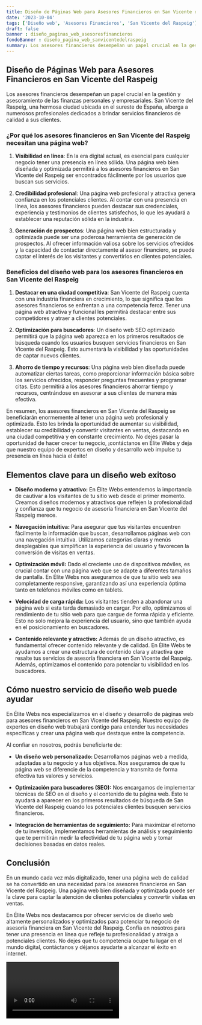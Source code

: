 ```yaml
---
title: Diseño de Páginas Web para Asesores Financieros en San Vicente del Raspeig
date: '2023-10-04'
tags: ['Diseño web', 'Asesores Financieros', 'San Vicente del Raspeig']
draft: false
banner : diseño_paginas_web_asesoresfinancieros
fondoBanner : diseño_pagina_web_sanvicentedelraspeig
summary: Los asesores financieros desempeñan un papel crucial en la gestión y asesoramiento de las finanzas personales y empresariales. San Vicente del Raspeig, una hermosa ciudad ubicada en el sureste de España, alberga a numerosos profesionales dedicados a brindar servicios financieros de calidad a sus clientes.
---
```


## Diseño de Páginas Web para Asesores Financieros en San Vicente del Raspeig

Los asesores financieros desempeñan un papel crucial en la gestión y asesoramiento de las finanzas personales y empresariales. San Vicente del Raspeig, una hermosa ciudad ubicada en el sureste de España, alberga a numerosos profesionales dedicados a brindar servicios financieros de calidad a sus clientes.

### ¿Por qué los asesores financieros en San Vicente del Raspeig necesitan una página web?

1. **Visibilidad en línea**: En la era digital actual, es esencial para cualquier negocio tener una presencia en línea sólida. Una página web bien diseñada y optimizada permitirá a los asesores financieros en San Vicente del Raspeig ser encontrados fácilmente por los usuarios que buscan sus servicios.

2. **Credibilidad profesional**: Una página web profesional y atractiva genera confianza en los potenciales clientes. Al contar con una presencia en línea, los asesores financieros pueden destacar sus credenciales, experiencia y testimonios de clientes satisfechos, lo que les ayudará a establecer una reputación sólida en la industria.

3. **Generación de prospectos**: Una página web bien estructurada y optimizada puede ser una poderosa herramienta de generación de prospectos. Al ofrecer información valiosa sobre los servicios ofrecidos y la capacidad de contactar directamente al asesor financiero, se puede captar el interés de los visitantes y convertirlos en clientes potenciales.

### Beneficios del diseño web para los asesores financieros en San Vicente del Raspeig

1. **Destacar en una ciudad competitiva**: San Vicente del Raspeig cuenta con una industria financiera en crecimiento, lo que significa que los asesores financieros se enfrentan a una competencia feroz. Tener una página web atractiva y funcional les permitirá destacar entre sus competidores y atraer a clientes potenciales.

2. **Optimización para buscadores**: Un diseño web SEO optimizado permitirá que la página web aparezca en los primeros resultados de búsqueda cuando los usuarios busquen servicios financieros en San Vicente del Raspeig. Esto aumentará la visibilidad y las oportunidades de captar nuevos clientes.

3. **Ahorro de tiempo y recursos**: Una página web bien diseñada puede automatizar ciertas tareas, como proporcionar información básica sobre los servicios ofrecidos, responder preguntas frecuentes y programar citas. Esto permitirá a los asesores financieros ahorrar tiempo y recursos, centrándose en asesorar a sus clientes de manera más efectiva.

En resumen, los asesores financieros en San Vicente del Raspeig se beneficiarán enormemente al tener una página web profesional y optimizada. Esto les brinda la oportunidad de aumentar su visibilidad, establecer su credibilidad y convertir visitantes en ventas, destacando en una ciudad competitiva y en constante crecimiento. No dejes pasar la oportunidad de hacer crecer tu negocio, ¡contáctanos en Élite Webs y deja que nuestro equipo de expertos en diseño y desarrollo web impulse tu presencia en línea hacia el éxito!

<GifSeo />

<Cta />

## Elementos clave para un diseño web exitoso

- **Diseño moderno y atractivo:** En Élite Webs entendemos la importancia de cautivar a los visitantes de tu sitio web desde el primer momento. Creamos diseños modernos y atractivos que reflejen la profesionalidad y confianza que tu negocio de asesoría financiera en San Vicente del Raspeig merece.

- **Navegación intuitiva:** Para asegurar que tus visitantes encuentren fácilmente la información que buscan, desarrollamos páginas web con una navegación intuitiva. Utilizamos categorías claras y menús desplegables que simplifican la experiencia del usuario y favorecen la conversión de visitas en ventas.

- **Optimización móvil:** Dado el creciente uso de dispositivos móviles, es crucial contar con una página web que se adapte a diferentes tamaños de pantalla. En Élite Webs nos aseguramos de que tu sitio web sea completamente responsive, garantizando así una experiencia óptima tanto en teléfonos móviles como en tablets.

- **Velocidad de carga rápida:** Los visitantes tienden a abandonar una página web si esta tarda demasiado en cargar. Por ello, optimizamos el rendimiento de tu sitio web para que cargue de forma rápida y eficiente. Esto no solo mejora la experiencia del usuario, sino que también ayuda en el posicionamiento en buscadores.

- **Contenido relevante y atractivo:** Además de un diseño atractivo, es fundamental ofrecer contenido relevante y de calidad. En Élite Webs te ayudamos a crear una estructura de contenido clara y atractiva que resalte tus servicios de asesoría financiera en San Vicente del Raspeig. Además, optimizamos el contenido para potenciar tu visibilidad en los buscadores.

## Cómo nuestro servicio de diseño web puede ayudar

En Élite Webs nos especializamos en el diseño y desarrollo de páginas web para asesores financieros en San Vicente del Raspeig. Nuestro equipo de expertos en diseño web trabajará contigo para entender tus necesidades específicas y crear una página web que destaque entre la competencia.

Al confiar en nosotros, podrás beneficiarte de:

- **Un diseño web personalizado:** Desarrollamos páginas web a medida, adaptadas a tu negocio y a tus objetivos. Nos aseguramos de que tu página web se diferencie de la competencia y transmita de forma efectiva tus valores y servicios.

- **Optimización para buscadores (SEO):** Nos encargamos de implementar técnicas de SEO en el diseño y el contenido de tu página web. Esto te ayudará a aparecer en los primeros resultados de búsqueda de San Vicente del Raspeig cuando los potenciales clientes busquen servicios financieros.

- **Integración de herramientas de seguimiento:** Para maximizar el retorno de tu inversión, implementamos herramientas de análisis y seguimiento que te permitirán medir la efectividad de tu página web y tomar decisiones basadas en datos reales.

## Conclusión

En un mundo cada vez más digitalizado, tener una página web de calidad se ha convertido en una necesidad para los asesores financieros en San Vicente del Raspeig. Una página web bien diseñada y optimizada puede ser la clave para captar la atención de clientes potenciales y convertir visitas en ventas.

En Élite Webs nos destacamos por ofrecer servicios de diseño web altamente personalizados y optimizados para potenciar tu negocio de asesoría financiera en San Vicente del Raspeig. Confía en nosotros para tener una presencia en línea que refleje tu profesionalidad y atraiga a potenciales clientes. No dejes que tu competencia ocupe tu lugar en el mundo digital, contáctanos y déjanos ayudarte a alcanzar el éxito en internet.

<Video />

<CtaBot job='Asesores Financieros' city='San Vicente del Raspeig'/>

<Gmaps query='San Vicente del Raspeig+españa+maps' />